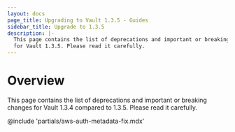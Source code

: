 ```yaml
---
layout: docs
page_title: Upgrading to Vault 1.3.5 - Guides
sidebar_title: Upgrade to 1.3.5
description: |-
  This page contains the list of deprecations and important or breaking changes
  for Vault 1.3.5. Please read it carefully.
---
```


# Overview

This page contains the list of deprecations and important or breaking changes
for Vault 1.3.4 compared to 1.3.5. Please read it carefully.

@include 'partials/aws-auth-metadata-fix.mdx'
